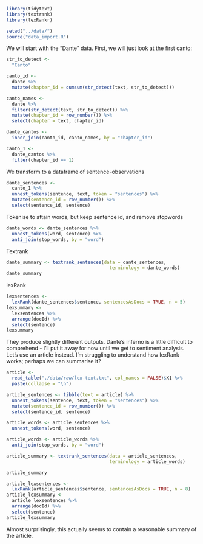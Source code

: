 ```{r}
library(tidytext)
library(textrank)
library(lexRankr)
```

```{r}
setwd("../data/")
source("data_import.R")
```

We will start with the "Dante" data. First, we will just look at the first canto:

```{r}
str_to_detect <-
  "Canto"

canto_id <-
  dante %>%
  mutate(chapter_id = cumsum(str_detect(text, str_to_detect)))

canto_names <-
  dante %>%
  filter(str_detect(text, str_to_detect)) %>%
  mutate(chapter_id = row_number()) %>%
  select(chapter = text, chapter_id)

dante_cantos <-
  inner_join(canto_id, canto_names, by = "chapter_id")

canto_1 <-
  dante_cantos %>%
  filter(chapter_id == 1)
```

We transform to a dataframe of sentence-observations

```{r}
dante_sentences <-
  canto_1 %>%
  unnest_tokens(sentence, text, token = "sentences") %>%
  mutate(sentence_id = row_number()) %>%
  select(sentence_id, sentence)
```

Tokenise to attain words, but keep sentence id, and remove stopwords

```{r}
dante_words <- dante_sentences %>%
  unnest_tokens(word, sentence) %>%
  anti_join(stop_words, by = "word")
```

Textrank

```{r}
dante_summary <- textrank_sentences(data = dante_sentences, 
                                      terminology = dante_words)
dante_summary
```

lexRank

```{r}
lexsentences <-
  lexRank(dante_sentences$sentence, sentencesAsDocs = TRUE, n = 5)
lexsummary <-
  lexsentences %>%
  arrange(docId) %>%
  select(sentence)
lexsummary
```

They produce slightly different outputs. Dante's inferno is a little difficult to
comprehend - I'll put it away for now until we get to sentiment analysis. Let's
use an article instead. I'm struggling to understand how lexRank works; perhaps we can
summarise it?

```{r}
article <-
  read_table("./data/raw/lex-text.txt", col_names = FALSE)$X1 %>%
  paste(collapse = "\n")

article_sentences <- tibble(text = article) %>%
  unnest_tokens(sentence, text, token = "sentences") %>%
  mutate(sentence_id = row_number()) %>%
  select(sentence_id, sentence)

article_words <- article_sentences %>%
  unnest_tokens(word, sentence)

article_words <- article_words %>%
  anti_join(stop_words, by = "word")

article_summary <- textrank_sentences(data = article_sentences, 
                                      terminology = article_words)

article_summary
```

```{r}
article_lexsentences <-
  lexRank(article_sentences$sentence, sentencesAsDocs = TRUE, n = 8)
article_lexsummary <-
  article_lexsentences %>%
  arrange(docId) %>%
  select(sentence)
article_lexsummary
```

Almost surprisingly, this actually seems to contain a reasonable summary of the article.

